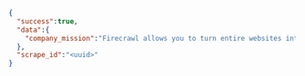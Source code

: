 ```json JSON
{
  "success":true,
  "data":{
    "company_mission":"Firecrawl allows you to turn entire websites into LLM-ready markdown."
  },
  "scrape_id":"<uuid>"
}
```